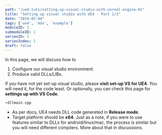 ```yaml
---
path: "/ue4-tuts/setting-up-visual-studio-with-unreal-engine-01"
title: "Setting up visual studio with UE4 - Part 1/3"
date: "2019-05-04"
tags: ['ue4', 'mdx', 'example']
moduleID: 1
submoduleID: 1
seriesID: 1
seriesIndex: 1
draft: false
---
```



In this page, we will discuss how to

1. Configure our visual studio environment.
2. Produce valid DLLs/LIBs.

If you have not yet set-up visual studio, please **visit set-up VS for UE4**. You will need it, for the code least. Or optionally, you can check this page for **settings up with VS Code**.
```cpp
+dllmain.cpp
```

- As per docs, UE4 needs DLL code genereted in **Release mode**.
- Target platform should be **x64**. Just as a note, if you were to use features similar to DLLs for android/linux/mac, the process is similar but you will need different compilers. More about that in discussions.

